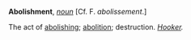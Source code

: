 '''Abolishment''', ''[[noun (part of speech)|noun]]'' [Cf. F. ''abolissement''.]

The act of [[abolishing]]; [[abolition]]; destruction. ''[[Hooker (source)|Hooker]].''